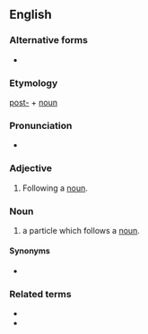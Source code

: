 ==English==

===Alternative forms===
* {{l|en|post-noun}}

===Etymology===
[[post-]] + [[noun]]

===Pronunciation===
* {{IPA|posnaʊn|lang=en}}

===Adjective===
{{en-adj|-}}

# {{label|en|grammar}} Following a [[noun]].

===Noun===
{{en-noun}}

# {{label|en|Korean linguistics}} a particle which follows a [[noun]].

====Synonyms====
* {{l|en|postnominal}}

===Related terms===
* {{l|en|prenoun}}
* {{l|en|adnoun}}
